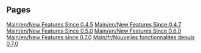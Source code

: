
== Pages ==
[[Main/en/New Features Since 0.4.5]]
[[Main/en/New Features Since 0.4.7]]
[[Main/en/New Features Since 0.5.0]]
[[Main/en/New Features Since 0.6.0]]
[[Main/en/New Features since 0.7.0]]
[[Main/fr/Nouvelles fonctionnalités depuis 0.7.0]]
